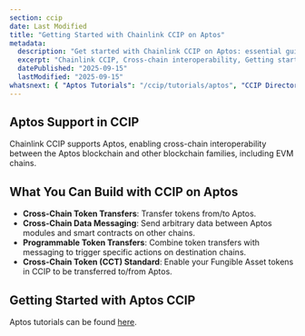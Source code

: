 ```yaml
---
section: ccip
date: Last Modified
title: "Getting Started with Chainlink CCIP on Aptos"
metadata:
  description: "Get started with Chainlink CCIP on Aptos: essential guides and resources to integrate cross‑chain messaging and token transfers using the Move language."
  excerpt: "Chainlink CCIP, Cross-chain interoperability, Getting started, Aptos, Move VM, Blockchain integration, Cross-chain dApps, Token bridges, Cross-chain messaging, Aptos FA, Fungible Assets"
  datePublished: "2025-09-15"
  lastModified: "2025-09-15"
whatsnext: { "Aptos Tutorials": "/ccip/tutorials/aptos", "CCIP Directory": "/ccip/directory" }
---
```


## Aptos Support in CCIP

Chainlink CCIP supports Aptos, enabling cross-chain interoperability between the Aptos blockchain and other blockchain families, including EVM chains.

## What You Can Build with CCIP on Aptos

- **Cross-Chain Token Transfers**: Transfer tokens from/to Aptos.
- **Cross-Chain Data Messaging**: Send arbitrary data between Aptos modules and smart contracts on other chains.
- **Programmable Token Transfers**: Combine token transfers with messaging to trigger specific actions on destination chains.
- **Cross-Chain Token (CCT) Standard**: Enable your Fungible Asset tokens in CCIP to be transferred to/from Aptos.

## Getting Started with Aptos CCIP

Aptos tutorials can be found [here](/ccip/tutorials/aptos).
